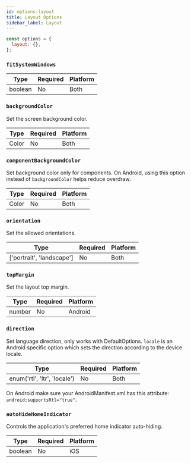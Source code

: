 ```yaml
---
id: options-layout
title: Layout Options
sidebar_label: Layout
---
```


```js
const options = {
  layout: {},
};
```

### `fitSystemWindows`

| Type    | Required | Platform |
| ------- | -------- | -------- |
| boolean | No       | Both     |

### `backgroundColor`

Set the screen background color.

| Type  | Required | Platform |
| ----- | -------- | -------- |
| Color | No       | Both     |

### `componentBackgroundColor`

Set background color only for components. On Android, using this option instead of `backgroundColor` helps reduce overdraw.

| Type  | Required | Platform |
| ----- | -------- | -------- |
| Color | No       | Both     |

### `orientation`

Set the allowed orientations.

| Type                      | Required | Platform |
| ------------------------- | -------- | -------- |
| ['portrait', 'landscape'] | No       | Both     |

### `topMargin`

Set the layout top margin.

| Type   | Required | Platform |
| ------ | -------- | -------- |
| number | No       | Android  |

### `direction`

Set language direction, only works with DefaultOptions. `locale` is an Android specific option which sets the direction according to the device locale.

| Type                         | Required | Platform |
| ---------------------------- | -------- | -------- |
| enum('rtl', 'ltr', 'locale') | No       | Both     |

On Android make sure your AndroidManifest.xml has this attribute: `android:supportsRtl="true"`.

### `autoHideHomeIndicator`

Controls the application's preferred home indicator auto-hiding.

| Type    | Required | Platform |
| ------- | -------- | -------- |
| boolean | No       | iOS      |
